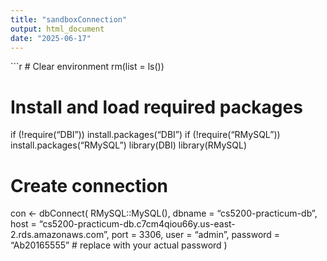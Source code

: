 ```yaml
---
title: "sandboxConnection"
output: html_document
date: "2025-06-17"
---
```

```r

# Clear environment
rm(list = ls())

# Install and load required packages
if (!require("DBI")) install.packages("DBI")
if (!require("RMySQL")) install.packages("RMySQL")
library(DBI)
library(RMySQL)

# Create connection
con <- dbConnect(
  RMySQL::MySQL(),
  dbname   = "cs5200-practicum-db",
  host     = "cs5200-practicum-db.c7cm4qiou66y.us-east-2.rds.amazonaws.com",
  port     = 3306,
  user     = "admin",
  password = "Ab20165555"  # replace with your actual password
)